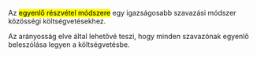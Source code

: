 <p>
  Az 
    <mark>egyenlő részvétel módszere</mark> 
  egy igazságosabb szavazási módszer közösségi költségvetésekhez.
</p>
<p>
  Az arányosság elve által lehetővé teszi, hogy minden szavazónak egyenlő beleszólása legyen a költségvetésbe.
</p>
